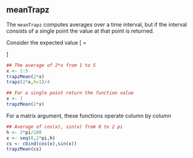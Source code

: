 ## meanTrapz 

The `meanTrapz` computes averages over a time interval, but if the
interval consists of a single point the value at that point is
returned.

Consider the expected value
\[
\frac{\int_{1}^{x} 2 x dx}{x-1} =
\begin{cases}
  x+1 & x \neq 1\\
  0 & x=1
\end{cases}
\]

```r
## The average of 2*x from 1 to 5
x <- 1:5
trapzMean(2*x)
trapz(2*x,h=1)/4
```

```r
## For a single point return the function value
x <- 1
trapzMean(2*x)
```

For a matrix argument, these functions operate column by column
```r
## Average of cos(x), sin(x) from 0 to 2 pi
h <- 2*pi/100
x <- seq(0,2*pi,h)
cs <- cbind(cos(x),sin(x))
trapzMean(cs)
```
